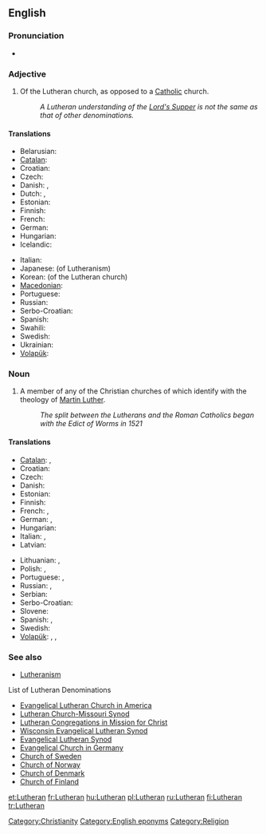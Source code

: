 ==English==

===Pronunciation===
* {{audio|en-us-Lutheran.ogg|Audio (US)}}

===Adjective===
{{en-adj}}

# Of the Lutheran church, as opposed to a [[Catholic]] church.
#: ''A Lutheran understanding of the [[Lord's Supper]] is not the same as that of other denominations.''

====Translations====
{{trans-top|related to the Lutheran church}}
* Belarusian: {{t|be|лютэранскі|xs=Belarusian}}
* [[Catalan]]: {{t|ca|luterà}}
* Croatian: {{t|hr|luteranski}}
* Czech: {{t|cs|luteránský}}
* Danish: {{t|da|lutheransk}}, {{t|da|luthersk}}
* Dutch: {{t|nl|lutheraans}}, {{t|nl|luthers}}
* Estonian: {{t|et|luterlik}}
* Finnish: {{t+|fi|luterilainen}}
* French: {{t+|fr|luthérien|m}}
* German: {{t|de|lutherisch}}
* Hungarian: {{t+|hu|lutheránus}}
* Icelandic: {{t|is|lúthersk}}
{{trans-mid}}
* Italian: {{t+|it|luterano|m}}
* Japanese: {{t|ja|ルター派の|tr=rutaaha-no}} (of Lutheranism)
* Korean: {{t|ko|루터교회의|tr=rutokyohoi-ui|sc=Hang}} (of the Lutheran church)
* [[Macedonian]]: {{t|mk|лутерански|m}}
* Portuguese: {{t+|pt|luterano}}
* Russian: {{t|ru|лютеранский|m}}
* Serbo-Croatian: {{t|sh|лутерански|m|sc=Cyrl|xs=Serbo-Croatian}}
* Spanish: {{t-|es|luterano}}
* Swahili: {{t|sw|Kilutheri}}
* Swedish: {{t|sv|luthersk}}
* Ukrainian: {{t|uk|лютеранський|m|xs=Ukrainian}}
* [[Volapük]]: {{t|vo|luterik}}
{{trans-bottom}}

===Noun===
{{en-noun}}

# A member of any of the Christian churches of which identify with the theology of [[w:Martin Luther|Martin Luther]].
#: ''The split between the Lutherans and the Roman Catholics began with the Edict of Worms in 1521''

====Translations====
{{trans-top|A member of a Lutheran church}}
* [[Catalan]]: {{t|ca|luterà|m}}, {{t-|ca|luterana|f}}
* Croatian: {{t|hr|luteranac|m}}
* Czech: {{t|cs|luterán|m}}
* Danish: {{t|da|lutheraner|c}}
* Estonian: {{t-|et|luterlane}}
* Finnish: {{t+|fi|luterilainen}}
* French: {{t+|fr|luthérien|m}}, {{t|fr|luthérienne|f}}
* German: {{t|de|Luteraner|m}}, {{t|de|Luteranerin|f}}
* Hungarian: {{t+|hu|lutheránus}}
* Italian: {{t+|it|luterano|m}}, {{t+|it|luterana|f}}
* Latvian: {{t|lv|luterānis|m|xs=Latvian}}
{{trans-mid}}
* Lithuanian: {{t+|lt|liuteronas|m|xs=Lithuanian}}, {{t+|lt|liuteronė|f|xs=Lithuanian}}
* Polish: {{t|pl|luteranin|m}}, {{t|pl|luteranka|f}}
* Portuguese: {{t+|pt|luterano|m}}, {{t-|pt|luterana|f}}
* Russian: {{t|ru|лютеранин|m|sc=Cyrl|tr=ljuteránin}}, {{t|ru|лютеранка|f|sc=Cyrl|tr=ljuteránka}}
* Serbian: {{t-|sr|лутеран|m|sc=Cyrl}}
* Serbo-Croatian: {{t|sh|лутеран|m|sc=Cyrl|xs=Serbo-Croatian}}
* Slovene: {{sl|luteranec}}
* Spanish: {{t-|es|luterano|m}}, {{t-|es|luterana|f}}
* Swedish: {{t+|sv|lutheran}}
* [[Volapük]]: {{qualifier|male or female}} {{t|vo|luteran}}, {{qualifier|male}} {{t|vo|hiluteran}}, {{qualifier|female}} {{t|vo|jiluteran}}
{{trans-bottom}}

===See also===
* [[Lutheranism]]
;List of Lutheran Denominations
* [http://en.wikipedia.org/wiki/Evangelical_Lutheran_Church_in_America Evangelical Lutheran Church in America]
* [http://en.wikipedia.org/wiki/Lutheran_Church-Missouri_Synod Lutheran Church-Missouri Synod]
* [[w:Lutheran Congregations in Mission for Christ|Lutheran Congregations in Mission for Christ]]
* [http://en.wikipedia.org/wiki/Wisconsin_Evangelical_Lutheran_Synod Wisconsin Evangelical Lutheran Synod]
* [http://en.wikipedia.org/wiki/Evangelical_Lutheran_Synod Evangelical Lutheran Synod]
* [http://en.wikipedia.org/wiki/Evangelical_Church_in_Germany Evangelical Church in Germany]
* [http://en.wikipedia.org/wiki/Church_of_Sweden Church of Sweden]
* [http://en.wikipedia.org/wiki/Church_of_Norway Church of Norway]
* [http://en.wikipedia.org/wiki/Church_of_Denmark Church of Denmark]
* [http://en.wikipedia.org/wiki/Church_of_Finland Church of Finland]

[[Category:Christianity]]
[[Category:English eponyms]]
[[Category:Religion]]

[[et:Lutheran]]
[[fr:Lutheran]]
[[hu:Lutheran]]
[[pl:Lutheran]]
[[ru:Lutheran]]
[[fi:Lutheran]]
[[tr:Lutheran]]